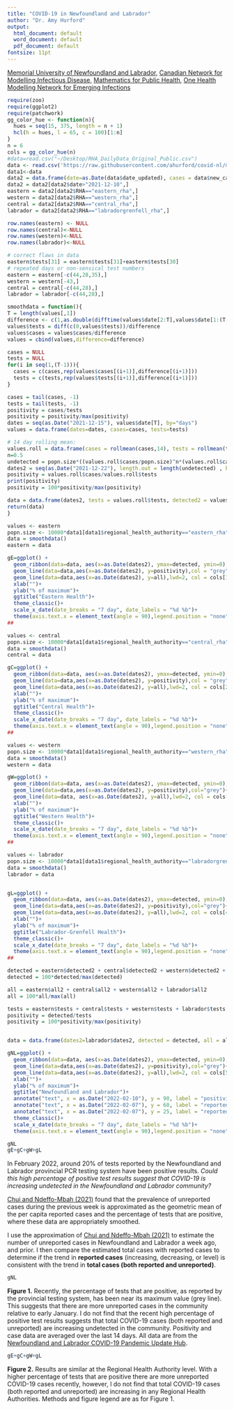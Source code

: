 ```yaml
---
title: "COVID-19 in Newfoundland and Labrador"
author: "Dr. Amy Hurford"
output:
  html_document: default
  word_document: default
  pdf_document: default
fontsize: 11pt
---
```

[Memorial University of Newfoundland and Labrador,](https://www.mun.ca/math/)
[Canadian Network for Modelling Infectious Disease,](https://canmod.net/)
[Mathematics for Public Health,](http://www.fields.utoronto.ca/activities/public-health)
[One Health Modelling Network for Emerging Infections](https://www.yorku.ca/science/cdm/2021/04/09/ccdm-network-to-model-emerging-infectious-diseases-receives-2-5-million-in-federal-funding/)

```r
require(zoo)
require(ggplot2)
require(patchwork)
gg_color_hue <- function(n){
  hues = seq(15, 375, length = n + 1)
  hcl(h = hues, l = 65, c = 100)[1:n]
}
n = 6
cols = gg_color_hue(n)
#data=read.csv("~/Desktop/RHA_DailyData_Original_Public.csv")
data <- read.csv('https://raw.githubusercontent.com/ahurford/covid-nl/master/NL-Hub/RHA_DailyData_Original_Public.csv', fill=TRUE)
data1<-data
data2 = data.frame(date=as.Date(data$date_updated), cases = data$new_cases, tests = data$total_people_tested, RHA = data$regional_health_authority)
data2 = data2[data2$date>"2021-12-10",]
eastern = data2[data2$RHA=="eastern_rha",]
western = data2[data2$RHA=="western_rha",]
central = data2[data2$RHA=="central_rha",]
labrador = data2[data2$RHA=="labradorgrenfell_rha",]

row.names(eastern) <- NULL
row.names(central)<-NULL
row.names(western)<-NULL
row.names(labrador)<-NULL

# correct flaws in data
eastern$tests[31] = eastern$tests[31]+eastern$tests[30]
# repeated days or non-sensical test numbers
eastern = eastern[-c(44,28,35),]
western = western[-43,]
central = central[-c(44,28),]
labrador = labrador[-c(44,28),]

smoothdata = function(){
T = length(values[,1])
difference <- c(1,as.double(difftime(values$date[2:T],values$date[1:(T-1)],units='days')))
values$tests = diff(c(0,values$tests))/difference
values$cases = values$cases/difference
values = cbind(values,difference=difference)

cases = NULL
tests = NULL
for(i in seq(1,(T-1))){
  cases = c(cases,rep(values$cases[(i+1)],difference[(i+1)]))
  tests = c(tests,rep(values$tests[(i+1)],difference[(i+1)]))
}

cases = tail(cases, -1)
tests = tail(tests, -1)
positivity = cases/tests
positivity = positivity/max(positivity)
dates = seq(as.Date("2021-12-15"), values$date[T], by="days")
values = data.frame(dates=dates, cases=cases, tests=tests)

# 14 day rolling mean:
values.roll = data.frame(cases = rollmean(cases,14), tests = rollmean(tests,14))
n=0.5
undetected = popn.size*((values.roll$cases/popn.size)^n*(values.roll$cases/values.roll$tests)^(1-n))
dates2 = seq(as.Date("2021-12-22"), length.out = length(undetected) , by="days")
positivity = values.roll$cases/values.roll$tests
print(positivity)
positivity = 100*positivity/max(positivity)

data = data.frame(dates2, tests = values.roll$tests, detected2 = values.roll$cases, all2 = undetected+values.roll$cases, detected = 100*values.roll$cases/max(values.roll$cases), all = 100*(undetected+values.roll$cases)/max(undetected+values.roll$cases), positivity = positivity)
return(data)
}

values <- eastern
popn.size <- 10000*data1[data1$regional_health_authority=="eastern_rha",]$Population[1]
data = smoothdata()
eastern = data

gE=ggplot() +
  geom_ribbon(data=data, aes(x=as.Date(dates2), ymax=detected, ymin=0),fill = cols[1], alpha = 0.3)+
  geom_line(data=data,aes(x=as.Date(dates2), y=positivity),col = "grey")+
  geom_line(data=data,aes(x=as.Date(dates2), y=all),lwd=2, col = cols[1])+
  xlab("")+
  ylab("% of maximum")+
  ggtitle("Eastern Health")+
  theme_classic()+
  scale_x_date(date_breaks = "7 day", date_labels = "%d %b")+
  theme(axis.text.x = element_text(angle = 90),legend.position = "none")
##

values <- central
popn.size <- 10000*data1[data1$regional_health_authority=="central_rha",]$Population[1]
data = smoothdata()
central = data

gC=ggplot() +
  geom_ribbon(data=data, aes(x=as.Date(dates2), ymax=detected, ymin=0),fill = cols[2], alpha = 0.3)+
  geom_line(data=data,aes(x=as.Date(dates2), y=positivity),col = "grey")+
  geom_line(data=data,aes(x=as.Date(dates2), y=all),lwd=2, col = cols[2])+
  xlab("")+
  ylab("% of maximum")+
  ggtitle("Central Health")+
  theme_classic()+
  scale_x_date(date_breaks = "7 day", date_labels = "%d %b")+
  theme(axis.text.x = element_text(angle = 90),legend.position = "none")
##

values <- western
popn.size <- 10000*data1[data1$regional_health_authority=="western_rha",]$Population[1]
data = smoothdata()
western = data

gW=ggplot() +
  geom_ribbon(data=data, aes(x=as.Date(dates2), ymax=detected, ymin=0),fill = cols[3], alpha = 0.3)+
  geom_line(data=data,aes(x=as.Date(dates2), y=positivity),col="grey")+
  geom_line(data=data, aes(x=as.Date(dates2), y=all),lwd=2, col = cols[3])+
  xlab("")+
  ylab("% of maximum")+
  ggtitle("Western Health")+
  theme_classic()+
  scale_x_date(date_breaks = "7 day", date_labels = "%d %b")+
  theme(axis.text.x = element_text(angle = 90),legend.position = "none")
##

values <- labrador
popn.size <- 10000*data1[data1$regional_health_authority=="labradorgrenfell_rha",]$Population[1]
data = smoothdata()
labrador = data


gL=ggplot() +
  geom_ribbon(data=data, aes(x=as.Date(dates2), ymax=detected, ymin=0),fill = cols[4], alpha = 0.3)+
  geom_line(data=data,aes(x=as.Date(dates2), y=positivity),col="grey")+
  geom_line(data=data,aes(x=as.Date(dates2), y=all),lwd=2, col = cols[4])+
  xlab("")+
  ylab("% of maximum")+
  ggtitle("Labrador-Grenfell Health")+
  theme_classic()+
  scale_x_date(date_breaks = "7 day", date_labels = "%d %b")+
  theme(axis.text.x = element_text(angle = 90),legend.position = "none")
##

detected = eastern$detected2 + central$detected2 + western$detected2 + labrador$detected2
detected = 100*detected/max(detected)

all = eastern$all2 + central$all2 + western$all2 + labrador$all2
all = 100*all/max(all)

tests = eastern$tests + central$tests + western$tests + labrador$tests
positivity = detected/tests
positivity = 100*positivity/max(positivity)


data = data.frame(dates2=labrador$dates2, detected = detected, all = all, positivity)

gNL=ggplot() +
  geom_ribbon(data=data, aes(x=as.Date(dates2), ymax=detected, ymin=0),fill = cols[5], alpha = 0.3)+
  geom_line(data=data,aes(x=as.Date(dates2), y=positivity),col="grey")+
  geom_line(data=data,aes(x=as.Date(dates2), y=all),lwd=2, col = cols[5])+
  xlab("")+
  ylab("% of maximum")+
  ggtitle("Newfoundland and Labrador")+
  annotate("text", x = as.Date("2022-02-10"), y = 90, label = "positivity", col="grey")+
  annotate("text", x = as.Date("2022-02-07"), y = 60, label = "reported+unreported",fontface=2, col=cols[5])+
  annotate("text", x = as.Date("2022-02-07"), y = 25, label = "reported", col=cols[5])+
  theme_classic()+
  scale_x_date(date_breaks = "7 day", date_labels = "%d %b")+
  theme(axis.text.x = element_text(angle = 90),legend.position = "none")

gNL
gE+gC+gW+gL
```


<div class="alert alert-info">
In February 2022, around 20$\%$ of tests reported by the Newfoundland and Labrador provincial PCR testing system have been positive results. _Could this high percentage of positive test results suggest that COVID-19 is increasing undetected in the Newfoundland and Labrador community?_

[Chui and Ndeffo-Mbah (2021)](https://journals.plos.org/ploscompbiol/article?id=10.1371/journal.pcbi.1009374) found that the prevalence of unreported cases during the previous week is approximated as the geometric mean of the per capita reported cases and the percentage of tests that are positive, where these data are appropriately smoothed.

I use the approximation of [Chui and Ndeffo-Mbah (2021)](https://journals.plos.org/ploscompbiol/article?id=10.1371/journal.pcbi.1009374) to estimate the number of unreported cases in Newfoundland and Labrador a week ago, and prior. I then compare the estimated total cases with reported cases to determine if the trend in **reported cases** (increasing, decreasing, or level) is consistent with the trend in **total cases (both reported and unreported)**.
</div>

```r
gNL
```


**Figure 1.** Recently, the percentage of tests that are positive, as reported by the provincial testing system, has been near its maximum value (grey line). This suggests that there are more unreported cases in the community relative to early January. I do not find that the recent high percentage of positive test results suggests that total COVID-19 cases (both reported and unreported) are increasing undetected in the community. Positivity and case data are averaged over the last 14 days. All data are from the [Newfoundland and Labrador COVID-19 Pandemic Update Hub](https://geohub-gnl.hub.arcgis.com/search?q=COVID).   

```r
gE+gC+gW+gL
```

**Figure 2.** Results are similar at the Regional Health Authority level. With a higher percentage of tests that are positive there are more unreported COVID-19 cases recently, however, I do not find that total COVID-19 cases (both reported and unreported) are increasing in any Regional Health Authorities. Methods and figure legend are as for Figure 1.
